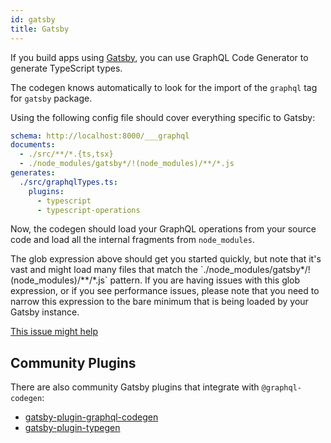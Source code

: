 ```yaml
---
id: gatsby
title: Gatsby
---
```


If you build apps using [Gatsby](https://gatsbyjs.com), you can use GraphQL Code Generator to generate TypeScript types.

The codegen knows automatically to look for the import of the `graphql` tag for `gatsby` package.

Using the following config file should cover everything specific to Gatsby:

```yaml
schema: http://localhost:8000/___graphql
documents:
  - ./src/**/*.{ts,tsx}
  - ./node_modules/gatsby*/!(node_modules)/**/*.js
generates:
  ./src/graphqlTypes.ts:
    plugins:
      - typescript
      - typescript-operations
```

Now, the codegen should load your GraphQL operations from your source code and load all the internal fragments from `node_modules`.

<MDXWarning title="Note on `documents` section">
The glob expression above should get you started quickly, but note that it's vast and might load many files that match the `./node_modules/gatsby*/!(node_modules)/**/*.js` pattern.
If you are having issues with this glob expression, or if you see performance issues, please note that you need to narrow this expression to the bare minimum that is being loaded by your Gatsby instance.

[This issue might help](https://github.com/dotansimha/graphql-code-generator/issues/5024)

</MDXWarning>

## Community Plugins

There are also community Gatsby plugins that integrate with `@graphql-codegen`:

- [gatsby-plugin-graphql-codegen](https://github.com/d4rekanguok/gatsby-typescript/tree/master/packages/gatsby-plugin-graphql-codegen)
- [gatsby-plugin-typegen](https://github.com/cometkim/gatsby-plugin-typegen)
